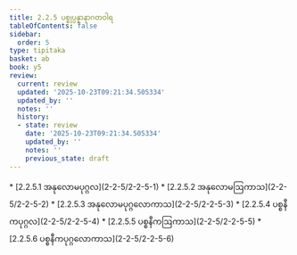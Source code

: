 ```yaml
---
title: 2.2.5 ပစ္စုပ္ပန္နာနာဂတဝါရ
tableOfContents: false
sidebar:
  order: 5
type: tipitaka
basket: ab
book: y5
review:
  current: review
  updated: '2025-10-23T09:21:34.505334'
  updated_by: ''
  notes: ''
  history:
  - state: review
    date: '2025-10-23T09:21:34.505334'
    updated_by: ''
    notes: ''
    previous_state: draft
---
```



<ReviewStatus review={frontmatter.review} showDetails={true} />

<HypothesisAnnotation frontmatter={frontmatter} />

<DynamicBreadcrumb />



<TableOfContents book="y5" section="2.2.5">
* [2.2.5.1 အနုလောမပုဂ္ဂလ](2-2-5/2-2-5-1)
* [2.2.5.2 အနုလောမဩကာသ](2-2-5/2-2-5-2)
* [2.2.5.3 အနုလောမပုဂ္ဂလောကာသ](2-2-5/2-2-5-3)
* [2.2.5.4 ပစ္စနီကပုဂ္ဂလ](2-2-5/2-2-5-4)
* [2.2.5.5 ပစ္စနီကဩကာသ](2-2-5/2-2-5-5)
* [2.2.5.6 ပစ္စနီကပုဂ္ဂလောကာသ](2-2-5/2-2-5-6)
</TableOfContents>